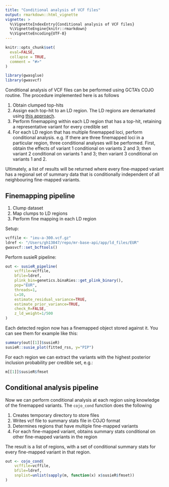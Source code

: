 ```yaml
---
title: "Conditional analysis of VCF files"
output: rmarkdown::html_vignette
vignette: >
  %\VignetteIndexEntry{Conditional analysis of VCF files}
  %\VignetteEngine{knitr::rmarkdown}
  %\VignetteEncoding{UTF-8}
---
```


```r
knitr::opts_chunk$set(
  eval=FALSE,
  collapse = TRUE,
  comment = "#>"
)
```

```r
library(gwasglue)
library(gwasvcf)
```


Conditional analysis of VCF files can be performed using GCTA's COJO routine. The procedure implemented here is as follows

1. Obtain clumped top-hits
2. Assign each top-hit to an LD region. The LD regions are demarkated using [this approach](https://www.ncbi.nlm.nih.gov/pmc/articles/PMC4731402/).
3. Perform finemapping within each LD region that has a top-hit, retaining a representative variant for every credible set
4. For each LD region that has multiple finemapped loci, perform conditional analysis. e.g. If there are three finemapped loci in a particular region, three conditional analyses will be performed. First, obtain the effects of variant 1 conditional on variants 2 and 3; then variant 2 conditional on variants 1 and 3; then variant 3 conditional on variants 1 and 2.

Ultimately, a list of results will be returned where every fine-mapped variant has a regional set of summary data that is conditionally independent of all neighbouring fine-mapped variants.



## Finemapping pipeline

1. Clump dataset
2. Map clumps to LD regions
3. Perform fine mapping in each LD region

Setup:

```r
vcffile <- "ieu-a-300.vcf.gz"
ldref <- "/Users/gh13047/repo/mr-base-api/app/ld_files/EUR"
gwasvcf::set_bcftools()
```

Perform susieR pipeline:

```r
out <- susieR_pipeline(
	vcffile=vcffile,
	bfile=ldref,
	plink_bin=genetics.binaRies::get_plink_binary(),
	pop="EUR",
	threads=1,
	L=10, 
	estimate_residual_variance=TRUE, 
	estimate_prior_variance=TRUE, 
	check_R=FALSE, 
	z_ld_weight=1/500
)
```

Each detected region now has a finemapped object stored against it. You can see them for example like this:

```r
summary(out[[1]]$susieR)
susieR::susie_plot(fitted_rss, y="PIP")
```

For each region we can extract the variants with the highest posterior inclusion probability per credible set, e.g.:

```r
m[[1]]$susieR$fmset
```

## Conditional analysis pipeline

Now we can perform conditional analysis at each region using knowledge of the finemapped variants. The `cojo_cond` function does the following

1. Creates temporary directory to store files
2. Writes vcf file to summary stats file in COJO format
3. Determines regions that have multiple fine-mapped variants
4. For each fine-mapped variant, obtains summary stats conditional on other fine-mapped variants in the region

The result is a list of regions, with a set of conditional summary stats for every fine-mapped variant in that region.

```r
out <- cojo_cond(
	vcffile=vcffile, 
	bfile=ldref,
	snplist=unlist(sapply(m, function(x) x$susieR$fmset))
)
```


